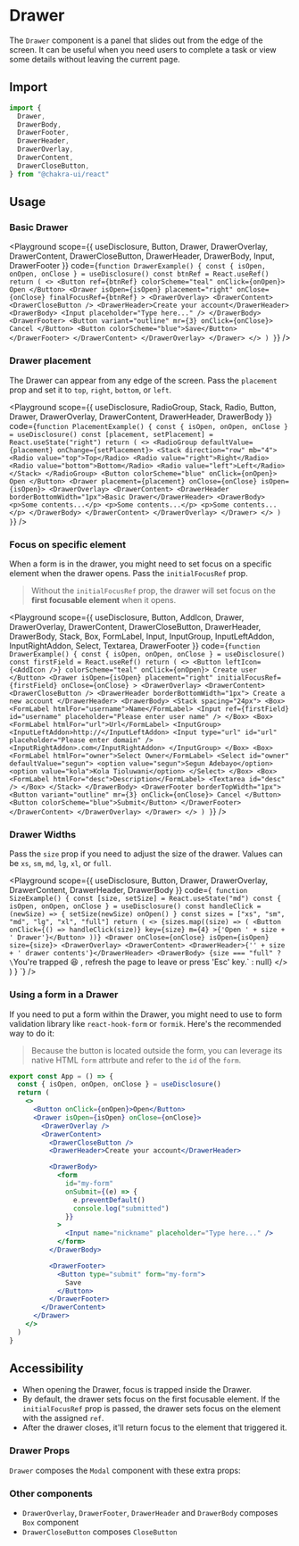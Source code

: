 

#  Drawer

The `Drawer` component is a panel that slides out from the edge of the screen.
It can be useful when you need users to complete a task or view some details
without leaving the current page.





## Import

```js
import {
  Drawer,
  DrawerBody,
  DrawerFooter,
  DrawerHeader,
  DrawerOverlay,
  DrawerContent,
  DrawerCloseButton,
} from "@chakra-ui/react"
```

## Usage

### Basic Drawer

<Playground
scope={{ useDisclosure, Button, Drawer, DrawerOverlay, DrawerContent, DrawerCloseButton, DrawerHeader, DrawerBody, Input, DrawerFooter }}
code={`
function DrawerExample() {
  const { isOpen, onOpen, onClose } = useDisclosure()
  const btnRef = React.useRef()
  return (
    <>
      <Button ref={btnRef} colorScheme="teal" onClick={onOpen}>
        Open
      </Button>
      <Drawer
        isOpen={isOpen}
        placement="right"
        onClose={onClose}
        finalFocusRef={btnRef}
      >
        <DrawerOverlay>
          <DrawerContent>
            <DrawerCloseButton />
            <DrawerHeader>Create your account</DrawerHeader>
            <DrawerBody>
              <Input placeholder="Type here..." />
            </DrawerBody>
            <DrawerFooter>
              <Button variant="outline" mr={3} onClick={onClose}>
                Cancel
              </Button>
              <Button colorScheme="blue">Save</Button>
            </DrawerFooter>
          </DrawerContent>
        </DrawerOverlay>
      </Drawer>
    </>
  )
}
`}
/>

### Drawer placement

The Drawer can appear from any edge of the screen. Pass the `placement` prop and
set it to `top`, `right`, `bottom`, or `left`.

<Playground
scope={{ useDisclosure, RadioGroup, Stack, Radio, Button, Drawer, DrawerOverlay, DrawerContent, DrawerHeader, DrawerBody }}
code={`
function PlacementExample() {
  const { isOpen, onOpen, onClose } = useDisclosure()
  const [placement, setPlacement] = React.useState("right")
  return (
    <>
      <RadioGroup defaultValue={placement} onChange={setPlacement}>
        <Stack direction="row" mb="4">
          <Radio value="top">Top</Radio>
          <Radio value="right">Right</Radio>
          <Radio value="bottom">Bottom</Radio>
          <Radio value="left">Left</Radio>
        </Stack>
      </RadioGroup>
      <Button colorScheme="blue" onClick={onOpen}>
        Open
      </Button>
      <Drawer placement={placement} onClose={onClose} isOpen={isOpen}>
        <DrawerOverlay>
          <DrawerContent>
            <DrawerHeader borderBottomWidth="1px">Basic Drawer</DrawerHeader>
            <DrawerBody>
              <p>Some contents...</p>
              <p>Some contents...</p>
              <p>Some contents...</p>
            </DrawerBody>
          </DrawerContent>
        </DrawerOverlay>
      </Drawer>
    </>
  )
}
`}
/>

### Focus on specific element

When a form is in the drawer, you might need to set focus on a specific element
when the drawer opens. Pass the `initialFocusRef` prop.

> Without the `initialFocusRef` prop, the drawer will set focus on the **first
> focusable element** when it opens.

<Playground
scope={{ useDisclosure, Button, AddIcon, Drawer, DrawerOverlay, DrawerContent, DrawerCloseButton, DrawerHeader, DrawerBody, Stack, Box, FormLabel, Input, InputGroup, InputLeftAddon, InputRightAddon, Select, Textarea, DrawerFooter }}
code={`
function DrawerExample() {
  const { isOpen, onOpen, onClose } = useDisclosure()
  const firstField = React.useRef()
  return (
    <>
      <Button leftIcon={<AddIcon />} colorScheme="teal" onClick={onOpen}>
        Create user
      </Button>
      <Drawer
        isOpen={isOpen}
        placement="right"
        initialFocusRef={firstField}
        onClose={onClose}
      >
        <DrawerOverlay>
          <DrawerContent>
            <DrawerCloseButton />
            <DrawerHeader borderBottomWidth="1px">
              Create a new account
            </DrawerHeader>
            <DrawerBody>
              <Stack spacing="24px">
                <Box>
                  <FormLabel htmlFor="username">Name</FormLabel>
                  <Input
                    ref={firstField}
                    id="username"
                    placeholder="Please enter user name"
                  />
                </Box>
                <Box>
                  <FormLabel htmlFor="url">Url</FormLabel>
                  <InputGroup>
                    <InputLeftAddon>http://</InputLeftAddon>
                    <Input
                      type="url"
                      id="url"
                      placeholder="Please enter domain"
                    />
                    <InputRightAddon>.com</InputRightAddon>
                  </InputGroup>
                </Box>
                <Box>
                  <FormLabel htmlFor="owner">Select Owner</FormLabel>
                  <Select id="owner" defaultValue="segun">
                    <option value="segun">Segun Adebayo</option>
                    <option value="kola">Kola Tioluwani</option>
                  </Select>
                </Box>
                <Box>
                  <FormLabel htmlFor="desc">Description</FormLabel>
                  <Textarea id="desc" />
                </Box>
              </Stack>
            </DrawerBody>
            <DrawerFooter borderTopWidth="1px">
              <Button variant="outline" mr={3} onClick={onClose}>
                Cancel
              </Button>
              <Button colorScheme="blue">Submit</Button>
            </DrawerFooter>
          </DrawerContent>
        </DrawerOverlay>
      </Drawer>
    </>
  )
}
`}
/>

### Drawer Widths

Pass the `size` prop if you need to adjust the size of the drawer. Values can be
`xs`, `sm`, `md`, `lg`, `xl`, or `full`.

<Playground
scope={{ useDisclosure, Button, Drawer, DrawerOverlay, DrawerContent, DrawerHeader, DrawerBody }}
code={`
function SizeExample() {
  const [size, setSize] = React.useState("md")
  const { isOpen, onOpen, onClose } = useDisclosure()
  const handleClick = (newSize) => {
    setSize(newSize)
    onOpen()
  }
  const sizes = ["xs", "sm", "md", "lg", "xl", "full"]
  return (
    <>
      {sizes.map((size) => (
        <Button
          onClick={() => handleClick(size)}
          key={size}
          m={4}
        >{'Open ' + size + ' Drawer'}</Button>
      ))}
      <Drawer onClose={onClose} isOpen={isOpen} size={size}>
        <DrawerOverlay>
          <DrawerContent>
            <DrawerHeader>{'' + size + ' drawer contents'}</DrawerHeader>
            <DrawerBody>
              {size === "full"
                ? \`You're trapped 😆 , refresh the page to leave or press 'Esc' key.\`
                : null}
            </DrawerBody>
          </DrawerContent>
        </DrawerOverlay>
      </Drawer>
    </>
  )
}
`}
/>

### Using a form in a Drawer

If you need to put a form within the Drawer, you might need to use to form
validation library like `react-hook-form` or `formik`. Here's the recommended
way to do it:

> Because the button is located outside the form, you can leverage its native
> HTML `form` attrbute and refer to the `id` of the `form`.

```jsx live=false
export const App = () => {
  const { isOpen, onOpen, onClose } = useDisclosure()
  return (
    <>
      <Button onClick={onOpen}>Open</Button>
      <Drawer isOpen={isOpen} onClose={onClose}>
        <DrawerOverlay />
        <DrawerContent>
          <DrawerCloseButton />
          <DrawerHeader>Create your account</DrawerHeader>

          <DrawerBody>
            <form
              id="my-form"
              onSubmit={(e) => {
                e.preventDefault()
                console.log("submitted")
              }}
            >
              <Input name="nickname" placeholder="Type here..." />
            </form>
          </DrawerBody>

          <DrawerFooter>
            <Button type="submit" form="my-form">
              Save
            </Button>
          </DrawerFooter>
        </DrawerContent>
      </Drawer>
    </>
  )
}
```

## Accessibility

- When opening the Drawer, focus is trapped inside the Drawer.
- By default, the drawer sets focus on the first focusable element. If the
  `initialFocusRef` prop is passed, the drawer sets focus on the element with
  the assigned `ref`.
- After the drawer closes, it'll return focus to the element that triggered it.

### Drawer Props

`Drawer` composes the `Modal` component with these extra props:

<PropsTable of="Drawer" />

### Other components

- `DrawerOverlay`, `DrawerFooter`, `DrawerHeader` and `DrawerBody` composes
  `Box` component
- `DrawerCloseButton` composes `CloseButton`